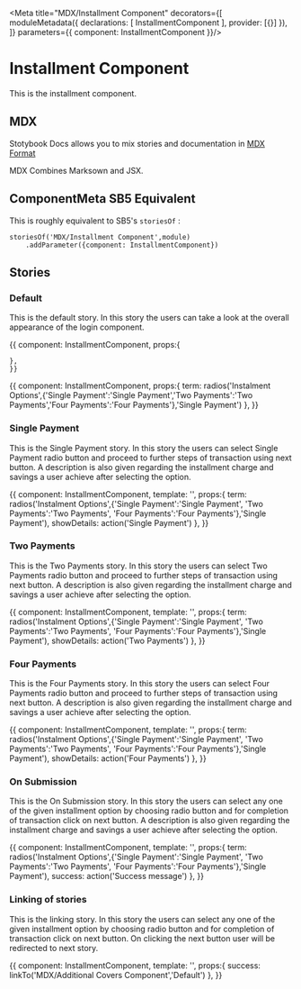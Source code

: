
<Meta title="MDX/Installment Component" decorators={[
    moduleMetadata({
        declarations: [
            InstallmentComponent
        ],
        provider: [{}]
    }),
]} parameters={{
    component: InstallmentComponent
}}/>

# Installment Component 

This is the installment component.

## MDX

Stotybook Docs allows you to mix stories and documentation in 
[MDX Format](https://mdxjs.com/)

MDX Combines Marksown and JSX.

## ComponentMeta SB5 Equivalent

This is roughly equivalent to SB5's `storiesOf` :

```
storiesOf('MDX/Installment Component',module)
    .addParameter({component: InstallmentComponent})

```

## Stories

### Default

This is the default story. In this story the users can take a look at the overall
appearance of the login component.

<Preview>
  <Story name="Default">{{
    component: InstallmentComponent,
    props:{
      
    },
    }}    
  </Story>
</Preview>

<Preview>
  <Story name="Installment Type">{{
    component: InstallmentComponent,
    props:{
      term: radios('Instalment Options',{'Single Payment':'Single Payment','Two Payments':'Two Payments','Four Payments':'Four Payments'},'Single Payment')
    },
    }}    
  </Story>
</Preview>

### Single Payment

This is the Single Payment story. In this story the users can select Single Payment radio button and proceed to 
further steps of transaction using next button. A description is also given regarding the installment charge and savings a
user achieve after selecting the option. 

<Preview>
  <Story name="Single Payment">{{    
    component: InstallmentComponent,
    template: '<app-installment (OnSinglePayment)="showDetails($event)"></app-installment>',
    props:{
        term: radios('Instalment Options',{'Single Payment':'Single Payment',
                                            'Two Payments':'Two Payments',
                                            'Four Payments':'Four Payments'},'Single Payment'),
        showDetails: action('Single Payment')
    },
    }}    
  </Story>
</Preview>

### Two Payments

This is the Two Payments story. In this story the users can select Two Payments radio button and proceed to 
further steps of transaction using next button. A description is also given regarding the installment charge and savings a
user achieve after selecting the option.

<Preview>
  <Story name="Two Payments">{{  
    component: InstallmentComponent,  
    template: '<app-installment (OnTwoPayments)="showDetails($event)"></app-installment>',
    props:{
      term: radios('Instalment Options',{'Single Payment':'Single Payment',
                                            'Two Payments':'Two Payments',
                                            'Four Payments':'Four Payments'},'Single Payment'),
        showDetails: action('Two Payments')
    },
    }}    
  </Story>
</Preview>

### Four Payments

This is the Four Payments story. In this story the users can select Four Payments radio button and proceed to 
further steps of transaction using next button. A description is also given regarding the installment charge and savings a
user achieve after selecting the option.

<Preview>
  <Story name="Four Payments">{{ 
    component: InstallmentComponent,   
    template: '<app-installment (OnFourPayments)="showDetails($event)"></app-installment>',
    props:{
      term: radios('Instalment Options',{'Single Payment':'Single Payment',
                                            'Two Payments':'Two Payments',
                                            'Four Payments':'Four Payments'},'Single Payment'),
        showDetails: action('Four Payments')
    },
    }}    
  </Story>
</Preview>

### On Submission

This is the On Submission story. In this story the users can select any one of the given installment option by choosing radio button 
and for completion of transaction click on next button. A description is also given regarding the installment charge and savings a
user achieve after selecting the option.

<Preview>
  <Story name="On Submission">{{  
    component: InstallmentComponent,  
    template: '<app-installment (OnSubmission)="success($event)"></app-installment>',
    props:{
        term: radios('Instalment Options',{'Single Payment':'Single Payment',
                                            'Two Payments':'Two Payments',
                                            'Four Payments':'Four Payments'},'Single Payment'),
        success: action('Success message')
    },
    }}    
  </Story>
</Preview>

### Linking of stories

This is the linking story. In this story the users can select any one of the given installment option by choosing radio button 
and for completion of transaction click on next button. On clicking the next button user will be redirected to next story.

<Preview>
  <Story name="Link to next story">{{
    component: InstallmentComponent,
    template: '<app-installment (OnSubmission)="success($event)"></app-installment>',
    props:{
        success: linkTo('MDX/Additional Covers Component','Default')
    },
    }}    
  </Story>
</Preview>